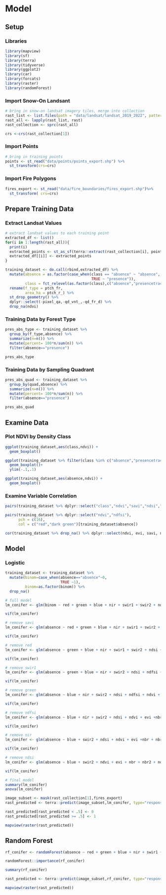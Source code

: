 # Model


## Setup

### Libraries
```r
library(mapview)
library(sf)
library(terra)
library(tidyverse)
library(ggplot2)
library(car)
library(forcats)
library(raster)
library(randomForest)
```

### Import Snow-On Landsant

```r
# bring in snow-on landsat imagery tiles, merge into collection
rast_list <- list.files(path = "data/landsat/landsat_2019_2022", pattern='.tif', all.files=TRUE, full.names=TRUE)
rast_all <- lapply(rast_list, rast)
rast_collection <- sprc(rast_all)

crs <-crs(rast_collection[1])
```

### Import Points

```r
# bring in training points
points <- st_read("data/points/points_export.shp") %>% 
  st_transform(crs=crs)
```

### Import Fire Polygons

```r
fires_export <- st_read("data/fire_boundaries/fires_export.shp")%>% 
  st_transform( crs=crs)
```

## Prepare Training Data

### Extract Landsat Values

```r
# extract landsat values to each training point
extracted_df <- list()
for(i in 1:length(rast_all)){
  print(i)
  extracted_points <- st_as_sf(terra::extract(rast_collection[i], points,bind = TRUE))
  extracted_df[[i]] <- extracted_points 
}

training_dataset <- do.call(rbind,extracted_df) %>% 
  mutate(absence = as.factor(case_when(class == "absence" ~ "absence",
                                       TRUE ~ "presence")),
         class = fct_relevel(as.factor(class),c("absence","presencetrace","presence1to10"))) %>% 
  rename(f_type = ptch_fr,
         area_ha = ptch_r_) %>% 
  st_drop_geometry() %>% 
  dplyr::select(-pixel_qa,-qd_vnt_,-qd_fr_d) %>% 
  drop_na(ndvi)
```

### Training Data by Forest Type

```r
pres_abs_type <- training_dataset %>% 
  group_by(f_type,absence) %>% 
  summarize(n=n()) %>% 
  mutate(percent= 100*n/sum(n)) %>% 
  filter(absence=="presence")

pres_abs_type
```

### Training Data by Sampling Quadrant

```r
pres_abs_quad <- training_dataset %>% 
  group_by(quad,absence) %>% 
  summarize(n=n()) %>% 
  mutate(percent= 100*n/sum(n)) %>% 
  filter(absence=="presence")

pres_abs_quad
```

## Examine Data 

### Plot NDVI by Density Class

```r
ggplot(training_dataset,aes(class,ndvi)) +
  geom_boxplot()

ggplot(training_dataset %>% filter(class %in% c("absence","presencetrace")),aes(class,ndvi)) +
  geom_boxplot()+
  ylim(-.1,.1)

ggplot(training_dataset,aes(absence,ndvi)) +
  geom_boxplot()

```

### Examine Variable Correlation

```r
pairs(training_dataset %>% dplyr::select("class","ndvi","savi","ndsi","ndfsi","nbr2"))

pairs(training_dataset %>% dplyr::select("ndvi","ndfsi"),
      pch = c(16),
      col = c("red","dark green")[training_dataset$absence])
```

```r
cor(training_dataset %>% drop_na() %>% dplyr::select(ndvi, evi, savi, ndsi,ndfsi, ndwi, nbr, nbr2)) 
```

## Model

### Logistic

```r
training_dataset <- training_dataset %>% 
  mutate(binom=case_when(absence=="absence"~0,
                         TRUE ~1),
         binom=as.factor(binom)) %>% 
  drop_na()
```


```r
# full model 
lm_conifer <- glm(binom ~ red + green + blue + nir + swir1 + swir2 + ndsi + ndfsi + savi + ndvi + evi +nbr + nbr2 + ndwi, data = training_dataset, family = binomial(logit))

vif(lm_conifer)

# remove savi 
lm_conifer <- glm(absence ~ red + green + blue + nir + swir1 + swir2 + ndsi + ndfsi + ndvi + evi +nbr + nbr2 + ndwi, data = training_dataset, family = binomial(logit))

vif(lm_conifer)

# remove red 
lm_conifer <- glm(absence ~ green + blue + nir + swir1 + swir2 + ndsi + ndfsi + ndvi + evi +nbr + nbr2 + ndwi, data = training_dataset, family = binomial(logit))

vif(lm_conifer)

# remove swir1
lm_conifer <- glm(absence ~ green + blue + nir + swir2 + ndsi + ndfsi + ndvi + evi +nbr + nbr2 + ndwi, data = training_dataset, family = binomial(logit))

vif(lm_conifer)

# remove green
lm_conifer <- glm(absence ~ blue + nir + swir2 + ndsi + ndfsi + ndvi + evi +nbr + nbr2 + ndwi, data = training_dataset, family = binomial(logit))

vif(lm_conifer)

# remove ndfsi
lm_conifer <- glm(absence ~ blue + nir + swir2 + ndsi + ndvi + evi +nbr + nbr2 + ndwi, data = training_dataset, family = binomial(logit))

vif(lm_conifer)

# remove nir
lm_conifer <- glm(absence ~ blue + swir2 + ndsi + ndvi + evi +nbr + nbr2 + ndwi, data = training_dataset, family = binomial(logit))

vif(lm_conifer)

# remove ndsi
lm_conifer <- glm(absence ~ blue + swir2 + ndvi + evi + nbr + nbr2 + ndwi, data = training_dataset, family = binomial(logit))

vif(lm_conifer)

# final model
summary(lm_conifer)
anova(lm_conifer)

```

```r
image_subset <- mask(rast_collection[1],fires_export)
rast_predicted <- terra::predict(image_subset,lm_conifer, type="response", se.fit=TRUE)

rast_predicted[rast_predicted < .5] <- 0
rast_predicted[rast_predicted >= .5] <- 1

mapview(raster(rast_predicted))
```


## Random Forest

```r
rf_conifer <- randomForest(absence ~ red + green + blue + nir + swir1 + swir2 + ndvi + savi + evi + ndsi+ndfsi+ nbr + nbr2 + ndwi, data= training_dataset)

randomForest::importance(rf_conifer)

summary(rf_conifer)

rast_predicted <- terra::predict(image_subset,rf_conifer, type="response", se.fit=TRUE)

mapview(raster(rast_predicted))

```


















